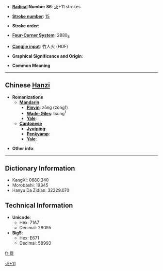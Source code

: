 * '''[[Wiktionary:Chinese radical index| Radical]] Number 86''': [[Wiktionary:Chinese radical index 火|火]]+11 strokes

* '''[[Wiktionary:Chinese total strokes index|Stroke number]]''': [[Wiktionary:Chinese total strokes index 15|15]]

* '''Stroke order''': 

* '''[[Wiktionary:Chinese four corner index|Four-Corner System]]''': 2880<sub>8</sub>

* '''[[Wiktionary:Chinese Cangjie index|Cangjie input]]''': 竹人火 (HOF)

* '''Graphical Significance and Origin''': 

* '''Common Meaning'''

----

== Chinese [[Hanzi]] ==

* '''Romanizations'''
** '''[[Mandarin]]'''
*** '''[[Pinyin]]''': zōng (zong1)
*** '''[[Wade-Giles]]''': tsung<sup>1</sup>
*** '''[[Yale]]''': 
** '''[[Cantonese]]'''
*** '''[[Jyutping]]''':
*** '''[[Penkyamp]]''': 
*** '''[[Yale]]''': 

* '''Other info''': 

----

== Dictionary Information ==

* KangXi: 0680.340
* Morobashi: 19345
* Hanyu Da Zidian: 32229.070

== Technical Information ==

* '''Unicode''':
** Hex: 71A7
** Decimal: 29095
* '''Big5''':
** Hex: E671
** Decimal: 58993

[[Category:CJKV Character articles lacking a common meaning|火+11]]

[[fr:熧]]